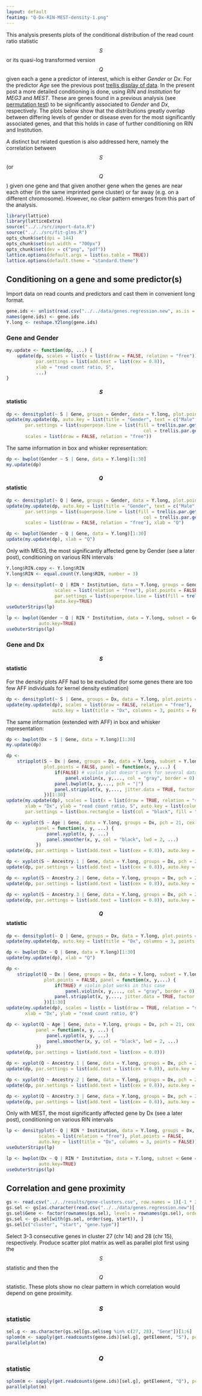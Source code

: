 ```yaml
---
layout: default
featimg: "Q-Dx-RIN-MEST-density-1.png"
---
```


This analysis presents plots of the conditional distribution of the read count ratio statistic $$S$$ or its quasi-log transformed version $$Q$$ given each a gene a predictor of interest, which is either *Gender* or *Dx*.  For the predictor *Age* see the previous post [trellis display of data]({{ site.baseurl }}{% post_url /projects/monoallelic-brain/2016-06-26-trellis-display-of-data %}).  In the present post a more detailed conditioning is done, using *RIN* and *Institution* for *MEG3* and *MEST*.  These are genes found in a previous analysis (see [permutation test]({{ site.baseurl }}{% post_url /projects/monoallelic-brain/2016-10-03-permutation-test %})) to be significantly associated to *Gender* and *Dx*, respectively.  The plots below show that the distributions greatly overlap between differing levels of gender or disease even for the most significantly associated genes, and that this holds in case of further conditioning on RIN and Institution.

A distinct but related question is also addressed here, namely the correlation between $$S$$ (or $$Q$$) given one gene and that given another gene when the genes are near each other (in the same imprinted gene cluster) or far away (e.g. on a different chromosome).  However, no clear pattern emerges from this part of the analysis.

```r
library(lattice)
library(latticeExtra)
source("../../src/import-data.R")
source("../../src/fit-glms.R")
opts_chunk$set(dpi = 144)
opts_chunk$set(out.width = "700px")
opts_chunk$set(dev = c("png", "pdf"))
lattice.options(default.args = list(as.table = TRUE))
lattice.options(default.theme = "standard.theme")
```

## Conditioning on a gene and some predictor(s)

Import data on read counts and predictors and cast them in convenient long format.

```r
gene.ids <- unlist(read.csv("../../data/genes.regression.new", as.is = TRUE))
names(gene.ids) <- gene.ids
Y.long <- reshape.Y2long(gene.ids)
```

### Gene and Gender

```r
my.update <- function(dp, ...) {
    update(dp, scales = list(x = list(draw = FALSE, relation = "free")),
           par.settings = list(add.text = list(cex = 0.8)),
           xlab = "read count ratio, S",
           ...)
}
```

#### $$S$$ statistic

```r
dp <- densityplot(~ S | Gene, groups = Gender, data = Y.long, plot.points = FALSE)[1:30]
update(my.update(dp, auto.key = list(title = "Gender", text = c("Male", "Female"), columns = 2, points = TRUE, lines = FALSE)),
       par.settings = list(superpose.line = list(fill = trellis.par.get("superpose.symbol")$fill[c(2, 1)],
                                                   col = trellis.par.get("superpose.symbol")$col[c(2, 1)])),
       scales = list(draw = FALSE, relation = "free"))
```

The same information in box and whisker representation:

```r
dp <- bwplot(Gender ~ S | Gene, data = Y.long)[1:30]
my.update(dp)
```

#### $$Q$$ statistic

```r
dp <- densityplot(~ Q | Gene, groups = Gender, data = Y.long, plot.points = FALSE)[1:30]
update(my.update(dp, auto.key = list(title = "Gender", text = c("Male", "Female"), columns = 2, points = TRUE, lines = FALSE)),
       par.settings = list(superpose.line = list(fill = trellis.par.get("superpose.symbol")$fill[c(2, 1)],
                                                   col = trellis.par.get("superpose.symbol")$col[c(2, 1)])),
       scales = list(draw = FALSE, relation = "free"), xlab = "Q")
```

```r
dp <- bwplot(Gender ~ Q | Gene, data = Y.long)[1:30]
update(my.update(dp), xlab = "Q")
```

Only with MEG3, the most significantly affected gene by Gender (see a later post), conditioning on various RIN intervals

```r
Y.long$RIN.copy <- Y.long$RIN
Y.long$RIN <- equal.count(Y.long$RIN, number = 3)
```

```r
lp <- densityplot(~ Q | RIN * Institution, data = Y.long, groups = Gender, subset = Gene == "MEG3",
                  scales = list(relation = "free"), plot.points = FALSE,
                  par.settings = list(superpose.line = list(fill = trellis.par.get("superpose.symbol")$fill[c(2, 1)], col = trellis.par.get("superpose.symbol")$col[c(2, 1)])),
                  auto.key=TRUE)
useOuterStrips(lp)
```

```r
lp <- bwplot(Gender ~ Q | RIN * Institution, data = Y.long, subset = Gene == "MEG3", scales = list(x = list(relation = "free")),
            auto.key=TRUE)
useOuterStrips(lp)
```


### Gene and Dx

#### $$S$$ statistic

For the density plots AFF had to be excluded (for some genes there are too few AFF individuals for kernel density estimation)

```r
dp <- densityplot(~ S | Gene, groups = Dx, data = Y.long, plot.points = FALSE, subset = Y.long$Dx %in% c("Control", "SCZ"))[1:30]
update(my.update(dp), scales = list(draw = FALSE, relation = "free"),
                 auto.key = list(title = "Dx", columns = 3, points = FALSE, lines = TRUE)) 
```

The same information (extended with AFF) in box and whisker representation:

```r
dp <- bwplot(Dx ~ S | Gene, data = Y.long)[1:30]
my.update(dp)
```

```r
dp <-
    stripplot(S ~ Dx | Gene, groups = Dx, data = Y.long, subset = Y.long$Dx %in% c("Control", "SCZ", "AFF"),
              plot.points = FALSE, panel = function(x, y,...) {
                  if(FALSE) # violin plot doesn't work for several data pockets
                      panel.violin(x, y,..., col = "gray", border = 0)
                  panel.bwplot(x, y,..., pch = "|")
                  panel.stripplot(x, y,..., jitter.data = TRUE, factor = 4, pch = 21, cex = 0.3)
              })[1:30]
update(my.update(dp), scales = list(x = list(draw = TRUE, relation = "same", rot = 90)),
       xlab = "Dx", ylab = "read count ratio, S", auto.key = list(columns = 3),
       par.settings = list(box.rectangle = list(col = "black", fill = "gray"), box.umbrella = list(col = "black"), plot.symbol = list(cex = 0)))
```


```r
dp <- xyplot(S ~ Age | Gene, data = Y.long, groups = Dx, pch = 21, cex = 0.3, ylab = "read count ratio, S",
           panel = function(x, y, ...) {
               panel.xyplot(x, y, ...)
               panel.smoother(x, y, col = "black", lwd = 2, ...)
           })
update(dp, par.settings = list(add.text = list(cex = 0.8)), auto.key = list(columns = 3))
```

```r
dp <- xyplot(S ~ Ancestry.1 | Gene, data = Y.long, groups = Dx, pch = 21, cex = 0.3, ylab = "read count ratio, S")
update(dp, par.settings = list(add.text = list(cex = 0.8)), auto.key = list(columns = 3))
```

```r
dp <- xyplot(S ~ Ancestry.2 | Gene, data = Y.long, groups = Dx, pch = 21, cex = 0.3, ylab = "read count ratio, S")
update(dp, par.settings = list(add.text = list(cex = 0.8)), auto.key = list(columns = 3))
```

```r
dp <- xyplot(S ~ Ancestry.3 | Gene, data = Y.long, groups = Dx, pch = 21, cex = 0.3, ylab = "read count ratio, S")
update(dp, par.settings = list(add.text = list(cex = 0.8)), auto.key = list(columns = 3))
```

#### $$Q$$ statistic

```r
dp <- densityplot(~ Q | Gene, groups = Dx, data = Y.long, plot.points = FALSE, subset = Y.long$Dx %in% c("Control", "SCZ"))[1:30]
update(my.update(dp, auto.key = list(title = "Dx", columns = 3, points = FALSE, lines = TRUE)), scales = list(draw = FALSE, relation = "free")) 
```

```r
dp <- bwplot(Dx ~ Q | Gene, data = Y.long)[1:30]
update(my.update(dp), xlab = "Q")
```

```r
dp <-
    stripplot(Q ~ Dx | Gene, groups = Dx, data = Y.long, subset = Y.long$Dx %in% c("Control", "SCZ", "AFF"),
              plot.points = FALSE, panel = function(x, y,...) {
                  if(TRUE) # violin plot works in this case
                      panel.violin(x, y,..., col = "gray", border = 0)
                  panel.stripplot(x, y,..., jitter.data = TRUE, factor = 4, pch = 21, cex = 0.3)
              })[1:30]
update(my.update(dp), scales = list(x = list(draw = TRUE, relation = "same", rot = 90)),
       xlab = "Dx", ylab = "read count ratio, Q")
```

```r
dp <- xyplot(Q ~ Age | Gene, data = Y.long, groups = Dx, pch = 21, cex = 0.3, ylab = "read count ratio, Q",
           panel = function(x, y, ...) {
               panel.xyplot(x, y, ...)
               panel.smoother(x, y, col = "black", lwd = 2, ...)
           })
update(dp, par.settings = list(add.text = list(cex = 0.8)))
```

```r
dp <- xyplot(Q ~ Ancestry.1 | Gene, data = Y.long, groups = Dx, pch = 21, cex = 0.3, ylab = "read count ratio, Q")
update(dp, par.settings = list(add.text = list(cex = 0.8)), auto.key = list(columns = 3))
```

```r
dp <- xyplot(Q ~ Ancestry.2 | Gene, data = Y.long, groups = Dx, pch = 21, cex = 0.3, ylab = "read count ratio, Q")
update(dp, par.settings = list(add.text = list(cex = 0.8)), auto.key = list(columns = 3))
```

```r
dp <- xyplot(Q ~ Ancestry.3 | Gene, data = Y.long, groups = Dx, pch = 21, cex = 0.3, ylab = "read count ratio, Q")
update(dp, par.settings = list(add.text = list(cex = 0.8)), auto.key = list(columns = 3))
```

Only with MEST, the most significantly affected gene by Dx (see a later post), conditioning on various RIN intervals

```r
lp <- densityplot(~ Q | RIN * Institution, data = Y.long, groups = Dx, subset = Gene == "MEST",
            scales = list(relation = "free"), plot.points = FALSE,
            auto.key = list(title = "Dx", columns = 3, points = FALSE))
useOuterStrips(lp)
```

```r
lp <- bwplot(Dx ~ Q | RIN * Institution, data = Y.long, subset = Gene == "MEST", scales = list(x = list(relation = "free")),
            auto.key=TRUE)
useOuterStrips(lp)
```

## Correlation and gene proximity

```r
gs <- read.csv("../../results/gene-clusters.csv", row.names = 1)[-1 * 2:14]
gs.sel <- gs[as.character(read.csv("../../data/genes.regression.new")[ , 1, drop = TRUE]), -1 * c(1, 6) ]
gs.sel$Gene <- factor(rownames(gs.sel), levels = rownames(gs.sel), ordered = TRUE)
gs.sel <- gs.sel[with(gs.sel, order(seg, start)), ]
gs.sel[c("cluster", "start", "gene.type")]
```

Select 3-3 consecutive genes in cluster 27 (chr 14) and 28 (chr 15), respectively.  Produce scatter plot matrix as well as parallel plot first using the $$S$$ statistic and then the $$Q$$ statistic.  These plots show no clear pattern in which correlation would depend on gene proximity.

### $$S$$ statistic

```r
sel.g <- as.character(gs.sel[gs.sel$seg %in% c(27, 28), "Gene"])[1:6]
splom(m <- sapply(get.readcounts(gene.ids)[sel.g], getElement, "S"), pch = "+", pscales = 0)
parallelplot(m)
```

### $$Q$$ statistic

```r
splom(m <- sapply(get.readcounts(gene.ids)[sel.g], getElement, "Q"), pch = "+", pscales = 0)
parallelplot(m)
```
